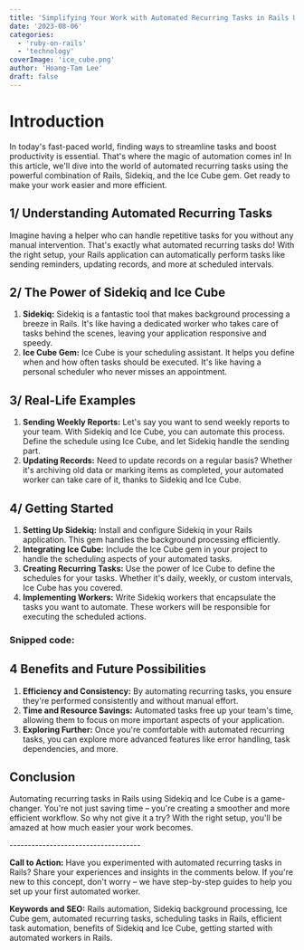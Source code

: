 ```yaml
---
title: 'Simplifying Your Work with Automated Recurring Tasks in Rails Using Sidekiq and Ice Cube'
date: '2023-08-06'
categories:
  - 'ruby-on-rails'
  - 'technology'
coverImage: 'ice_cube.png'
author: 'Hoang-Tam Lee'
draft: false
---
```


# **Introduction**

In today's fast-paced world, finding ways to streamline tasks and boost productivity is essential. That's where the magic of automation comes in! In this article, we'll dive into the world of automated recurring tasks using the powerful combination of Rails, Sidekiq, and the Ice Cube gem. Get ready to make your work easier and more efficient.

## **1/ Understanding Automated Recurring Tasks**

Imagine having a helper who can handle repetitive tasks for you without any manual intervention. That's exactly what automated recurring tasks do! With the right setup, your Rails application can automatically perform tasks like sending reminders, updating records, and more at scheduled intervals.

## **2/ The Power of Sidekiq and Ice Cube**

1. **Sidekiq:** Sidekiq is a fantastic tool that makes background processing a breeze in Rails. It's like having a dedicated worker who takes care of tasks behind the scenes, leaving your application responsive and speedy.
2. **Ice Cube Gem:** Ice Cube is your scheduling assistant. It helps you define when and how often tasks should be executed. It's like having a personal scheduler who never misses an appointment.

## **3/ Real-Life Examples**

1. **Sending Weekly Reports:** Let's say you want to send weekly reports to your team. With Sidekiq and Ice Cube, you can automate this process. Define the schedule using Ice Cube, and let Sidekiq handle the sending part.
2. **Updating Records:** Need to update records on a regular basis? Whether it's archiving old data or marking items as completed, your automated worker can take care of it, thanks to Sidekiq and Ice Cube.

## **4/ Getting Started**

1. **Setting Up Sidekiq:** Install and configure Sidekiq in your Rails application. This gem handles the background processing efficiently.
2. **Integrating Ice Cube:** Include the Ice Cube gem in your project to handle the scheduling aspects of your automated tasks.
3. **Creating Recurring Tasks:** Use the power of Ice Cube to define the schedules for your tasks. Whether it's daily, weekly, or custom intervals, Ice Cube has you covered.
4. **Implementing Workers:** Write Sidekiq workers that encapsulate the tasks you want to automate. These workers will be responsible for executing the scheduled actions.

### Snipped code: 

<script src="https://gist.github.com/kokorolx/b64df3c20d9f93adf278ac57e16fa594.js"></script>

## **4 Benefits and Future Possibilities**

1. **Efficiency and Consistency:** By automating recurring tasks, you ensure they're performed consistently and without manual effort.
2. **Time and Resource Savings:** Automated tasks free up your team's time, allowing them to focus on more important aspects of your application.
3. **Exploring Further:** Once you're comfortable with automated recurring tasks, you can explore more advanced features like error handling, task dependencies, and more.

## **Conclusion**

Automating recurring tasks in Rails using Sidekiq and Ice Cube is a game-changer. You're not just saving time – you're creating a smoother and more efficient workflow. So why not give it a try? With the right setup, you'll be amazed at how much easier your work becomes.

\------------------------------------

**Call to Action:** Have you experimented with automated recurring tasks in Rails? Share your experiences and insights in the comments below. If you're new to this concept, don't worry – we have step-by-step guides to help you set up your first automated worker.

**Keywords and SEO:** Rails automation, Sidekiq background processing, Ice Cube gem, automated recurring tasks, scheduling tasks in Rails, efficient task automation, benefits of Sidekiq and Ice Cube, getting started with automated workers in Rails.
